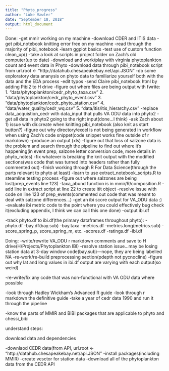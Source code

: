 ```yaml
---
title: "Phyto_progress"
author: "Luke Vawter"
date: "September 18, 2018"
output: html_document
---
```


Done: 
-get mmir working on my machine
-download CDER and ITIS data
-get pibi_notebook knitting error free on my machine
-read through the majority of pibi_notebook
-learn ggplot basics
-test use of custom function clean_up()
-take a look at scripts in project folder on Zach's old computer(up to date)
-download and work/play with virginia phytoplankton count and event data in Phyto
-download data through pibi_notebook script from url.root <- "http://datahub.chesapeakebay.net/api.JSON"
-do some exploratory data ananysis on phyto data to familiarize yourself both with the data and the EDA process
-edit typos
-send Claire pibi_notebook html by adding Pibi2 to H drive
-figure out where files are being output with fwrite: 
  1. "data/phytoplankton/cedr_phyto_taxa.csv"
  2. "data/phytoplankton/cedr_phyto_event.csv"
  3. "data/phytoplankton/cedr_phyto_station.csv"
  4. "data/water_quality/cedr_wq.csv"
  5. "data/itis/itis_hierarchy.csv"
-replace data_acquistion_cedr with data_input that pulls VA ODU data into phyto2
-get all data in phyto2 going to the right input(done...I think)
-ask Zach about 1) issue with dir.create when knitting pibi_notebook (also knit as start button?)
-figure out why directory/excel is not being generated in workflow when using Zach's code snippet(code snippet works fine outside of r markdown)
-produce an output (xls)
-figure out that loss of salzone data is the problem and search through the pipeline to find out where it's happening(in event prep, salzone letter conversion code, more details in phyto_notes)
-fix whatever is breaking the knit output with the modified sections(was code that was turned into headers rather than fully commented out)
-finish working through R For Data Science(through the parts relevant to phyto at least)
-learn to use extract_notebook_scripts.R to steamline testing process
-figure out where salzones are being lost(prep_events line 123)
-taxa_abund function is in mmir/R/composition.R
-add line in extract script at line 22 to create itit object
-resolve issue with code on line 123 of prep_events(commented out code that was meant to deal with salzone differences...)
-get an ibi score output for VA_ODU data :)
-evaluate ibi metric code to the point where you could effectively bug check it(excluding appendix, I think we can call this one done)
-output ibi.df

-track phyto.df to ibi.df(the primary dataframes throughout phyto):
   -phyto.df
   -bay.df(bay.sub)
   -bay.taxa
   -metrics.df
   -metrics.long(metrics.sub)
   -score_spring_p, score_spring_m, etc.
   -scores.df
   -ratings.df
   -ibi.df
   

Doing: 
-write/rewrite VA_ODU r markdown comments and save to H drive(H/Projects/Phytoplankton IBI)
-resolve station issue...may be losing station data at 3-day window code(bay.sub)---nope, they are being labelled NA
-re-work/re-build preprocessing section(pdepth not pycnocline)
-figure out why lat and long values in ibi.df output are varying with each output(so weird)


-re-write/fix any code that was non-functional with VA ODU data where possible

-look through Hadley Wickham's Advanced R guide
-look through r markdown the definitive guide
-take a year of cedr data 1990 and run it through the pipeline

-know the parts of MMIR and BIBI packages that are applicable to phyto and chessi_bibi



understand steps:

download data and dependencies

-downlaod CEDR data(from API, url.root <- "http://datahub.chesapeakebay.net/api.JSON"
-install packages(including MMIR)
-create vesctor for station data
-download all of the phytoplankton data from the CEDR API